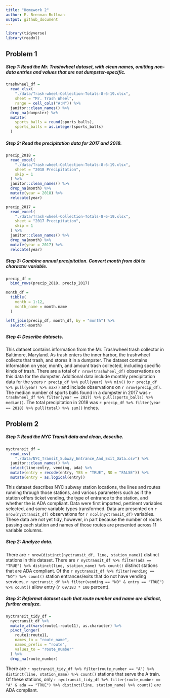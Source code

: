 ```yaml
---
title: "Homework 2"
author: E. Brennan Bollman
output: github_document
---
```


```r
library(tidyverse)
library(readxl)
```

## Problem 1

##### Step 1: Read the Mr. Trashwheel dataset, with clean names, omitting non-data entries and values that are not dumpster-specific.

```r
trashwheel_df = 
  read_xlsx(
    "./data/Trash-wheel-Collection-Totals-8-6-19.xlsx",
    sheet = "Mr. Trash Wheel",
    range = cell_cols("A:N")) %>% 
  janitor::clean_names() %>% 
  drop_na(dumpster) %>% 
  mutate(
    sports_balls = round(sports_balls),
    sports_balls = as.integer(sports_balls)
  )
```

##### Step 2: Read the precipitation data for 2017 and 2018. 

```r
precip_2018 = 
  read_excel(
    "./data/Trash-wheel-Collection-Totals-8-6-19.xlsx",
    sheet = "2018 Precipitation",
    skip = 1
  ) %>% 
  janitor::clean_names() %>% 
  drop_na(month) %>% 
  mutate(year = 2018) %>% 
  relocate(year)

precip_2017 = 
  read_excel(
    "./data/Trash-wheel-Collection-Totals-8-6-19.xlsx",
    sheet = "2017 Precipitation",
    skip = 1
  ) %>% 
  janitor::clean_names() %>% 
  drop_na(month) %>% 
  mutate(year = 2017) %>% 
  relocate(year)
```

##### Step 3: Combine annual precipitation. Convert month from dbl to character variable.

```r
precip_df = 
  bind_rows(precip_2018, precip_2017)

month_df = 
  tibble(
    month = 1:12,
    month_name = month.name
  )

left_join(precip_df, month_df, by = "month") %>% 
  select(-month)
```

##### Step 4: Describe datasets.

This dataset contains information from the Mr. Trashwheel trash collector in Baltimore, Maryland. As trash enters the inner harbor, the trashwheel collects that trash, and stores it in a dumpster. The dataset contains information on year, month, and amount trash collected, including specific kinds of trash. There are a total of `r nrow(trashwheel_df)` observations on this data for the dumpster. Additional data include monthly precipitation data for the years `r precip_df %>% pull(year) %>% min()` to `r precip_df %>% pull(year) %>% max()` and include observations on `r nrow(precip_df)`. The median number of sports balls found in a dumpster in 2017 was `r trashwheel_df %>% filter(year == 2017) %>% pull(sports_balls) %>% median()`. The total precipitation in 2018 was `r precip_df %>% filter(year == 2018) %>% pull(total) %>% sum()` inches.

## Problem 2

##### Step 1: Read the NYC Transit data and clean, describe.

```r
nyctransit_df = 
  read_csv(
    "./data/NYC_Transit_Subway_Entrance_And_Exit_Data.csv") %>% 
  janitor::clean_names() %>%
  select(line:entry, vending, ada) %>% 
  mutate(entry = recode(entry, YES = "TRUE", NO = "FALSE")) %>% 
  mutate(entry = as.logical(entry))
```

This dataset describes NYC subway station locations, the lines and routes running through those stations, and various parameters such as if the station offers ticket vending, the type of entrance to the station, and whether the is ADA compliant. Data were first imported, pertinent variables selected, and some variable types transformed. Data are presented on `r nrow(nyctransit_df)` observations for `r ncol(nyctransit_df)` variables. These data are not yet tidy, however, in part because the number of routes passing each station and names of those routes are presented across 11 variable columns.

##### Step 2: Analyze data.

There are `r nrow(distinct(nyctransit_df, line, station_name))` distinct stations in this dataset.
There are `r nyctransit_df %>% filter(ada == "TRUE") %>% distinct(line, station_name) %>% count()` distinct stations that are ADA compliant. Of the `r nyctransit_df %>% filter(vending == "NO") %>% count()` station entrances/exits that do not have vending services, `r nyctransit_df %>% filter(vending == "NO" & entry == "TRUE") %>% count()` allow entry (`r 69/183 * 100` percent).

##### Step 3: Reformat dataset such that route number and name are distinct, further analyze.

```r
nyctransit_tidy_df =
  nyctransit_df %>%
  mutate_at(vars(route1:route11), as.character) %>% 
  pivot_longer(
    route1:route11,
    names_to = "route_name",
    names_prefix = "route",
    values_to = "route_number"
  ) %>% 
  drop_na(route_number)
```

There are `r nyctransit_tidy_df %>% filter(route_number == "A") %>% distinct(line, station_name) %>% count()` stations that serve the A train. Of these stations, only `r nyctransit_tidy_df %>% filter(route_number == "A" & ada == "TRUE") %>% distinct(line, station_name) %>% count()` are ADA compliant.
